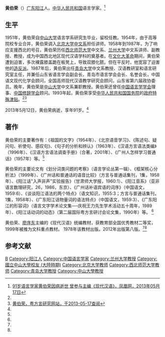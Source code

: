 '''黄伯荣'''（{{bd|1922年|7月|2013年|5月12日|catIdx=Huang}}）[[广东|广东]][[阳江|阳江]]人。[[中华人民共和国|中华人民共和国]]语言学家。<ref name=ifeng>[http://culture.ifeng.com/whrd/detail_2013_05/17/25406958_0.shtml 91岁语言学家黄伯荣因病逝世 曾参与主编《现代汉语》，凤凰网，2013年05月17日]</ref>

==生平==
1951年，黄伯荣自[[中山大学|中山大学]]语言学系研究生毕业，留校任教。1954年，由于高等院校专业合并，黄伯荣调入[[北京大学中文系|北京大学中文系]]担任讲师。1958年到1987年，为了响应支援西北的号召，黄伯荣历任[[西北师范大学|西北师范大学]]中文系、[[兰州大学|兰州大学]]中文系讲师、副教授、教授，成为中国西北地区现代汉语学科的奠基者。在[[文化大革命|文化大革命]]期间，黄伯荣遭到迫害，多次裸露膝盖跪在板凳上，导致双膝化脓。但在平反时，他宽容了迫害他的[[造反派|造反派]]。1987年后，黄伯荣出任[[青岛大学|青岛大学]]中文系教授、汉语教研室和语言研究室主任，并兼任山东省语言学会副会长，青岛市语言学会会长、名誉会长，中国语文现代化学会顾问，全国高师现代汉语教学研究会顾问，山东省第六届政协委员。晚年，黄伯荣是[[中山大学|中山大学]]中文系兼职教授。黄伯荣还曾任[[中国语言学学会|中国语言学学会]]理事、[[中国修辞学会|中国修辞学会]]顾问。1993年起，黄伯荣享受[[中华人民共和国国务院|中华人民共和国国务院]]的[[政府特殊津贴|政府特殊津贴]]。<ref name=ifeng/><ref name=yue>[http://cantonese.hku.hk/simplified/huabrgb.html 黄伯荣，粤方言研究网站，于2013-05-17查阅]{{dead link|date=2018年5月 |bot=InternetArchiveBot |fix-attempted=yes }}</ref>

2013年5月12日，黄伯荣病逝，享年91岁。<ref name=ifeng/>

==著作==
黄伯荣的主要著作有：《祖国的文字》（1954年）、《北京语音学习》、《陈述句、疑问句、祈使句、感叹句》、《句子的分析和辨认》（1963年）、《汉语方言语法类编》（1996年）、《汉语方言语法调查手册》（合著，2001年）、《广州人怎样学习普通话》（1957年）等。<ref name=yue/>

黄伯荣的主要论文有《划分词类问题的考察》（语言学论丛第一辑）、《框架核心分析法》（1999年）、《广州话和普通话的语音比较》（方言与普通话集刊，1集，1958年）、《阳江话"入声非声"实验报告》（甘肃师大学报，1960:1）、《阳江音系》（亚非语言数理研究，26，1986，东京）、《广州话补语宾语的词序》（中国语文，1959:6）、《谈谈阳江语法的两个特点》（语文知识，1955:3；方言与普通话集刊，1集，1958年）、《广东阳江话物量词的语法特点》（中国语文，1959:3）、《广东阳江的形容词》（语言文字学术论文集──庆祝王力先生学术活动五十周年，1989年）、《阳江话动词的动态》（第二届国际粤方言研讨会论文集，1990年）等。 <ref name=yue/>

黄伯荣、[[廖序东|廖序东]]主编的《现代汉语》统编教材，获教育部全国优秀教材二等奖，1999年被推为文科重点教材。 1978年该教材出版。2012年出版第八版。<ref name=ifeng/><ref name=yue/>

==参考文献==
{{reflist}}

{{DEFAULTSORT:Huang黄}}
[[Category:黄姓|B]]
[[Category:阳江人|Category:阳江人]]
[[Category:中国语言学家|Category:中国语言学家]]
[[Category:兰州大学教授|Category:兰州大学教授]]
[[Category:國立中山大學校友_(大陸時期)|Category:國立中山大學校友 (大陸時期)]]
[[Category:北京大学教师|Category:北京大学教师]]
[[Category:西北师范大学教师|Category:西北师范大学教师]]
[[Category:青岛大学教授|Category:青岛大学教授]]
[[Category:中山大學教授|Category:中山大學教授]]